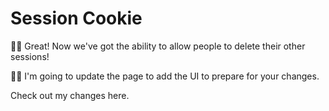 # Session Cookie

👨‍💼 Great! Now we've got the ability to allow people to delete their other
sessions!

🧝‍♂️ I'm going to update the <LinkToApp to="/settings/profile" /> page to add the
UI to prepare for your changes.

<DiffLink app1={0} app2={1} preview>
	Check out my changes here.
</DiffLink>
